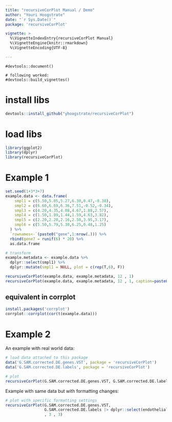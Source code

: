 ```yaml
---
title: "recursiveCorPlot Manual / Demo"
author: "Youri Hoogstrate"
date: "`r Sys.Date()`"
package: 'recursiveCorPlot'

vignette: >
  %\VignetteIndexEntry{recursiveCorPlot Manual}
  %\VignetteEngine{knitr::rmarkdown}
  %\VignetteEncoding{UTF-8}

---
```


```
#devtools::document()

# following worked:
#devtools::build_vignettes()
```

# install libs
```r
devtools::install_github("yhoogstrate/recursiveCorPlot")
```

# load libs
```r
library(ggplot2)
library(dplyr)
library(recursiveCorPlot)
```

# Example 1

```r
set.seed(1+3*3+7)
example.data <- data.frame(
    smpl1 = c(5.50,5.05,5.27,6.30,0.47,-0.38),
    smpl2 = c(6.60,6.69,6.36,7.51,-0.52,-0.34),
    smpl3 = c(4.20,4.35,4.08,4.67,1.88,2.57),
    smpl4 = c(1.50,1.89,1.44,1.59,4.63,3.82),
    smpl5 = c(2.20,2.20,2.16,2.50,3.95,3.17),
    smpl6 = c(5.50,5.79,5.30,6.25,0.48,1.25)
  ) %>%
  `rownames<-`(paste0("gene",1:nrow(.))) %>%
  rbind(gene7 = runif(6) * 20) %>%
  as.data.frame

# transform
example.metadata <- example.data %>%
  dplyr::select(smpl1) %>%
  dplyr::mutate(smpl1 = NULL, plot = c(rep(T,6), F))
```

```r
recursiveCorPlot(example.data, example.metadata, 12 , 1)
recursiveCorPlot(example.data, example.metadata, 12 , 1, caption=paste0("n=",nrow(example.data)," samples; n=",ncol(example.data)," genes"))
```

## equivalent in corrplot

```r
install.packages('corrplot')
corrplot::corrplot(cor(t(example.data)))
```

# Example 2

An example with real world data:

```r
# load data attached to this package
data('G.SAM.corrected.DE.genes.VST', package = 'recursiveCorPlot')
data('G.SAM.corrected.DE.labels', package = 'recursiveCorPlot')

# plot
recursiveCorPlot(G.SAM.corrected.DE.genes.VST, G.SAM.corrected.DE.labels, 3 , 3)
```

Example with same data but with formatting changes:

```r
# plot with specific formatting settings
recursiveCorPlot(G.SAM.corrected.DE.genes.VST,
                 G.SAM.corrected.DE.labels |> dplyr::select(endothelial, neuron, oligodendrocyte)
                 , 3 , 3)
```
